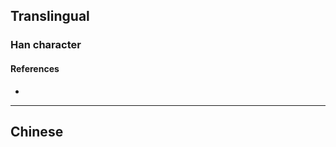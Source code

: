 {{character info/new}}
{{also|楨}}
==Translingual==

===Han character===
{{Han char|rn=75|rad=木|as=06|sn=10|four=|canj=DYBO|ids=⿰木贞}}

====References====
* {{Han ref|kx=0526.211|hdz=21198.020|uh=6862|ud=26722}}

----

==Chinese==
{{zh-see|楨}}